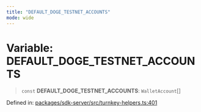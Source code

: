 ```yaml
---
title: "DEFAULT_DOGE_TESTNET_ACCOUNTS"
mode: wide
---
```

  
# Variable: DEFAULT\_DOGE\_TESTNET\_ACCOUNTS

> `const` **DEFAULT\_DOGE\_TESTNET\_ACCOUNTS**: `WalletAccount`[]

Defined in: [packages/sdk-server/src/turnkey-helpers.ts:401](https://github.com/tkhq/sdk/blob/94193410cf3571aa019a0b9408107eeb43e39e16/packages/sdk-server/src/turnkey-helpers.ts#L401)
